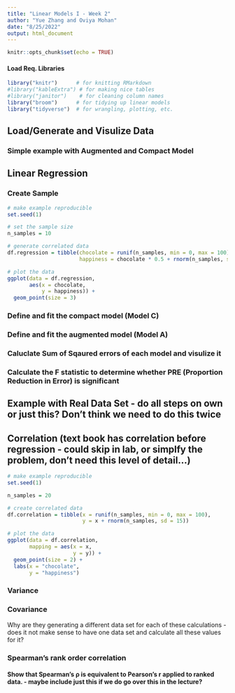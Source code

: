 ```yaml
---
title: "Linear Models I - Week 2"
author: "Yue Zhang and Oviya Mohan"
date: "8/25/2022"
output: html_document
---
```


```r
knitr::opts_chunk$set(echo = TRUE)
```
#### Load Req. Libraries 
```r
library("knitr")      # for knitting RMarkdown 
#library("kableExtra") # for making nice tables
#library("janitor")    # for cleaning column names
library("broom")      # for tidying up linear models 
library("tidyverse")  # for wrangling, plotting, etc. 
```

## Load/Generate and Visulize Data 

### Simple example with Augmented and Compact Model

## Linear Regression

### Create Sample 
```r
# make example reproducible 
set.seed(1)

# set the sample size
n_samples = 10

# generate correlated data
df.regression = tibble(chocolate = runif(n_samples, min = 0, max = 100),
                       happiness = chocolate * 0.5 + rnorm(n_samples, sd = 15))

# plot the data 
ggplot(data = df.regression,
       aes(x = chocolate,
           y = happiness)) +
  geom_point(size = 3)
```

### Define and fit the compact model (Model C) 

### Define and fit the augmented model (Model A) 

### Caluclate Sum of Sqaured errors of each model and visulize it 

### Calculate the F statistic to determine whether PRE (Proportion Reduction in Error) is significant 

## Example with Real Data Set - do all steps on own or just this? Don't think we need to do this twice 




## Correlation (text book has correlation before regression - could skip in lab, or simplfy the problem, don't need this level of detail...) 
```r
# make example reproducible 
set.seed(1)

n_samples = 20

# create correlated data
df.correlation = tibble(x = runif(n_samples, min = 0, max = 100),
                        y = x + rnorm(n_samples, sd = 15))

# plot the data
ggplot(data = df.correlation,
       mapping = aes(x = x,
                     y = y)) + 
  geom_point(size = 2) +
  labs(x = "chocolate",
       y = "happiness")
```

### Variance 

### Covariance 

Why are they generating a different data set for each of these calculations - does it not make sense to have one data set and calculate all these values for it? 

### Spearman's rank order correlation 

#### Show that Spearman’s ρ is equivalent to Pearson’s r applied to ranked data. - maybe include just this if we do go over this in the lecture? 

